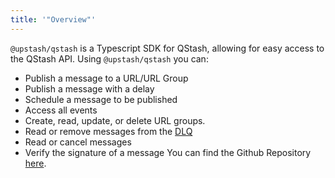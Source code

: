 ```yaml
---
title: '"Overview"'
---
```

`@upstash/qstash` is a Typescript SDK for QStash, allowing for easy access to the QStash API.
Using `@upstash/qstash` you can:
- Publish a message to a URL/URL Group
- Publish a message with a delay
- Schedule a message to be published
- Access all events
- Create, read, update, or delete URL groups.
- Read or remove messages from the [DLQ](/qstash/features/dlq)
- Read or cancel messages
- Verify the signature of a message
You can find the Github Repository [here](https://github.com/upstash/sdk-qstash-ts).